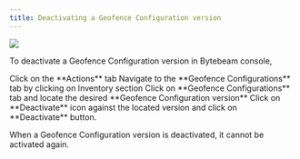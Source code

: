 ```yaml
---
title: Deactivating a Geofence Configuration version
---
```


![](https://usercontent.clueso.io/1f4455e0-789e-4beb-8cd9-4dac96bc47e4/242bbc33-a2e1-46fa-94df-ee482bf18716/6579a69a-dba9-4968-a422-ab82e5ca11c9/images/f121e388-2896-47a8-a730-eaac19d98a31.gif)

To deactivate a Geofence Configuration version in Bytebeam console,

<Steps>
  <Step title="Access Actions Tab">
    Click on the **Actions** tab
  </Step>
  <Step title="Go to Inventory Tab and Access Geofence Configurations Tab">
    Navigate to the **Geofence Configurations** tab by clicking on Inventory section
  </Step>
  <Step title="Locate the desired Geofence Configuration version ">
    Click on **Geofence Configurations** tab and locate the desired **Geofence Configuration version**
</Step>
<Step title="Click on Deactivate icon and Initiate Deactivation">
    Click on **Deactivate** icon against the located version and click on **Deactivate** button.
</Step>
</Steps>

<Warning>When a Geofence Configuration version is deactivated, it cannot be activated again.</Warning>